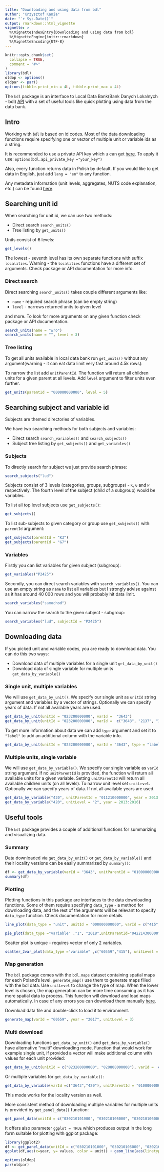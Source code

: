 ```yaml
---
title: "Downloading and using data from bdl"
author: "Krzysztof Kania"
date: "`r Sys.Date()`"
output: rmarkdown::html_vignette
vignette: >
  %\VignetteIndexEntry{Downloading and using data from bdl}
  %\VignetteEngine{knitr::rmarkdown}
  %\VignetteEncoding{UTF-8}
---
```


```r
knitr::opts_chunk$set(
  collapse = TRUE,
  comment = "#>"
)
library(bdl)
oldop <- options()
oldpar <- par()
options(tibble.print_min = 4L, tibble.print_max = 4L)
```

The `bdl` package is an interface to Local Data Bank(Bank Danych Lokalnych - bdl) [API](https://bdl.stat.gov.pl/api/v1/home) with a set of useful tools like quick 
plotting using data from the data bank.

## Intro

Working with `bdl` is based on id codes. Most of the data downloading functions require specifying one or vector of multiple unit or variable ids as a string.

It is recommended to use a private API key which u can get [here](https://bdl.stat.gov.pl/api/v1/client).
To apply it use: `options(bdl.api_private_key ="your_key")`

Also, every function returns data in Polish by default. If you would like to get data in English, just add `lang = "en"` to any function.

Any metadata information (unit levels, aggregates, NUTS code explanation, etc.) can be found [here](https://bdl.stat.gov.pl/BDL/metadane).


## Searching unit id

When searching for unit id, we can use two methods:

- Direct search `search_units()`
- Tree listing by `get_units()`

Units consist of 6 levels:
```r
get_levels()
```

The lowest - seventh level has its own separate functions with suffix `localities`. Warning - the `localities` functions have a different set of arguments. Check package or API documentation for more info.

### Direct search

Direct searching `search_units()` takes couple different arguments like:

- `name` - required search phrase (can be empty string)
- `level` - narrows returned units to given level

and more. To look for more arguments on any given function check package or API documentation.

```r
search_units(name = "wro")
search_units(name = "", level = 3)
```


### Tree listing

To get all units available in local data bank run `get_units()` without any argument(warning - it can eat data limit very fast around 4.5k rows):

To narrow the list add `unitParentId`.  The function will return all children units for a given parent at all levels. Add `level` argument to filter units even further.

```r
get_units(parentId = "000000000000", level = 5)
```

## Searching subject and variable id

Subjects are themed directories of variables. 

We have two searching methods for both subjects and variables:

- Direct search `search_variables()` and `search_subjects()`
- Subject tree listing by `get_subjects()` and `get_variables()`


### Subjects

To directly search for subject we just provide search phrase:

```r
search_subjects("lud")
```

Subjects consist of 3 levels (categories, groups, subgroups) - `K`, `G` and `P` respectively. The fourth level of the subject (child of a subgroup) would be variables.

To list all top level subjects use `get_subjects()`:

```r
get_subjects()
```

To list sub-subjects to given category or group use `get_subjects()` with `parentId` argument:

```r
get_subjects(parentId = "K3")
get_subjects(parentId = "G7")
```

### Variables

Firstly you can list variables for given subject (subgroup):

```r
get_variables("P2425")
```

Secondly, you can direct search variables with `search_variables()`. You can use an empty string as `name` to list all variables but I strongly advise against as it has around 40 000 rows and you will probably hit data limit.

```r
search_variables("samochod")
```

You can narrow the search to the given subject - subgroup:

```r
search_variables("lud", subjectId = "P2425")
```

## Downloading data

If you picked unit and variable codes, you are ready to download data. You can do this two ways:

- Download data of multiple variables for a single unit `get_data_by_unit()`
- Download data of single variable for multiple units `get_data_by_variable()`


### Single unit, multiple variables

We will use `get_data_by_unit()`. We specify our single unit as `unitId` string argument and variables by a vector of strings. Optionally we can specify years of data. If not all available years are used.

```r
get_data_by_unit(unitId = "023200000000", varId =  "3643")
get_data_by_unit(unitId = "023200000000", varId =  c("3643", "2137", "148190"))
```

To get more information about data we can add `type` argument and set it to `"label"` to add an additional column with the variable info.

```r
get_data_by_unit(unitId = "023200000000", varId = "3643", type = "label")
```

### Multiple units, single variable

We will use `get_data_by_variable()`. We specify our single variable as `varId` string argument. If no `unitParentId` is provided, the function will return all available units for a given variable. Setting `unitParentId` will return all available children units (on all levels). To narrow unit level set `unitLevel`. Optionally we can specify years of data. If not all available years are used.

```r
get_data_by_variable("420", unitParentId = "011210000000", year = 2013:2016)
get_data_by_variable("420", unitLevel = "2", year = 2013:2016)
```


## Useful tools

The `bdl` package provides a couple of additional functions for summarizing and visualizing data.

### Summary

Data downloaded via `get_data_by_unit()` or `get_data_by_variable()` and their locality versions can be easily summarized by `summary()`:

```r
df <- get_data_by_variable(varId = "3643", unitParentId = "010000000000")
summary(df)
```

### Plotting

Plotting functions in this package are interfaces to the data downloading functions. Some of them require specifying `data_type` - a method for downloading data, and the rest of the arguments will be relevant to specify `data_type` function. Check documentation for more details.

```r
line_plot(data_type = "unit", unitId = "000000000000", varId = c("415","420"))
```

```r
pie_plot(data_type ="variable" ,"1", "2018",unitParentId="042214300000", unitLevel = "6")
```

Scatter plot is unique - requires vector of only 2 variables.
```r
scatter_2var_plot(data_type ="variable" ,c("60559","415"), unitLevel = "2")
```

### Map generation

The `bdl` package comes with the `bdl.maps` dataset containing spatial maps for each Poland's level. `generate_map()` use them to generate maps filled with the bdl data. Use `unitLevel` to change the type of map. When the lower level is chosen, the map generation can be more time consuming as it has more spatial data to process.
This function will download and load maps automatically. In case of any errors you can download them manually [here](https://github.com/statisticspoland/R_Package_to_API_BDL/releases/download/1.0.1/).

Download data file and double-click to load it to environment.
```r
generate_map(varId = "60559", year = "2017", unitLevel = 3)
```

### Multi download

Downloading functions `get_data_by_unit()` and `get_data_by_variable()` have alternative "multi" downloading mode. Function that would work for example single unit, if provided a vector will make additional column with values for each unit provided:

```r
get_data_by_unit(unitId = c("023200000000", "020800000000"), varId =  c("3643", "2137", "148190"))
```

Or multiple variables for `get_data_by_variable()`:

```r
get_data_by_variable(varId =c("3643","420"), unitParentId = "010000000000")
```

This mode works for the locality version as well.

More consistent method of downloading multiple variables for multiple units is provided by `get_panel_data()` function:

```r
get_panel_data(unitId = c("030210101000", "030210105000", "030210106000"), varId =  c("60270", "461668"), year = c(2015:2016))
```

It offers also parameter `ggplot = TRUE` which produces output in the long form suitable for plotting with ggplot package:

```r
library(ggplot2)
df <- get_panel_data(unitId = c("030210101000", "030210105000", "030210106000"), varId =  c("60270", "461668"), year = c(2015:2018), ggplot = TRUE)
ggplot(df,aes(x=year, y= values, color = unit)) + geom_line(aes(linetype = variables)) + scale_color_discrete(labels = c("A", "B", "C")) + scale_linetype_discrete(labels = c("X", "Y"))
```



```r
options(oldop)
par(oldpar)
```
